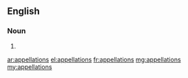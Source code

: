 ==English==

===Noun===
{{head|en|noun plural form}}

# {{plural of|appellation|lang=en}}

[[ar:appellations]]
[[el:appellations]]
[[fr:appellations]]
[[mg:appellations]]
[[my:appellations]]